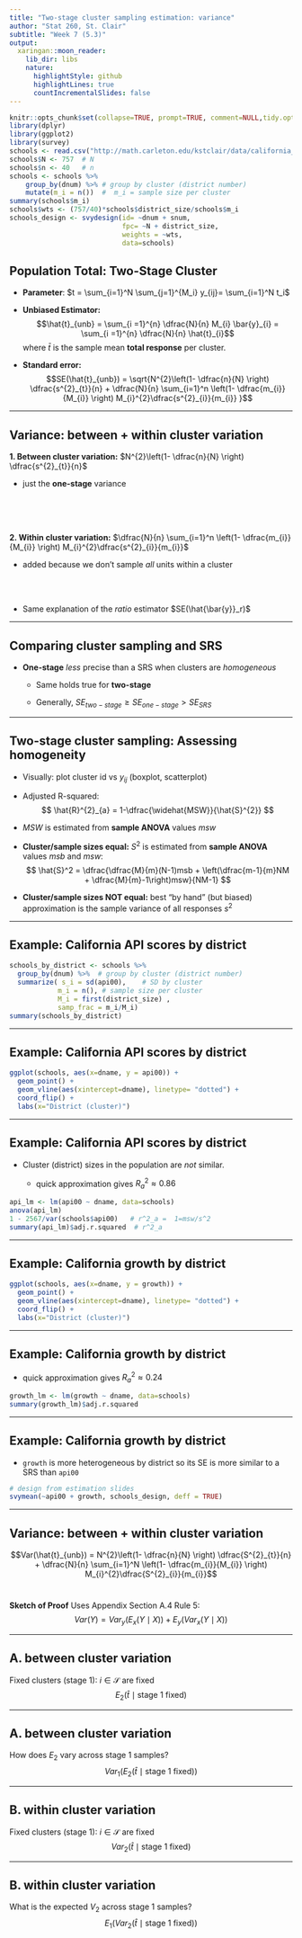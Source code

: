 ```yaml
---
title: "Two-stage cluster sampling estimation: variance"
author: "Stat 260, St. Clair"
subtitle: "Week 7 (5.3)"
output:
  xaringan::moon_reader:
    lib_dir: libs
    nature:
      highlightStyle: github
      highlightLines: true
      countIncrementalSlides: false
---
```


```r
knitr::opts_chunk$set(collapse=TRUE, prompt=TRUE, comment=NULL,tidy.opts=list(width.cutoff=60),tidy=FALSE,eval=TRUE,eval=TRUE, warning=FALSE, message  = FALSE, fig.width = 11, fig.height = 5)
library(dplyr)
library(ggplot2)
library(survey)
schools <- read.csv("http://math.carleton.edu/kstclair/data/california_cluster.csv")
schools$N <- 757  # N
schools$n <- 40   # n 
schools <- schools %>%
    group_by(dnum) %>% # group by cluster (district number)
    mutate(m_i = n())  #  m_i = sample size per cluster
summary(schools$m_i)
schools$wts <- (757/40)*schools$district_size/schools$m_i
schools_design <- svydesign(id= ~dnum + snum, 
                            fpc= ~N + district_size, 
                            weights = ~wts, 
                            data=schools)
```




## Population Total: Two-Stage Cluster 

- **Parameter**: $t = \sum_{i=1}^N \sum_{j=1}^{M_i} y_{ij}=  \sum_{i=1}^N t_i$

- **Unbiased Estimator:** 
$$\hat{t}_{unb} =  \sum_{i =1}^{n}  \dfrac{N}{n} M_{i} \bar{y}_{i} = \sum_{i =1}^{n} \dfrac{N}{n} \hat{t}_{i}$$
where $\bar{t}$ is the sample mean **total response** per cluster.

- **Standard error:**
$$SE(\hat{t}_{unb}) =  \sqrt{N^{2}\left(1- \dfrac{n}{N} \right) \dfrac{s^{2}_{t}}{n} + \dfrac{N}{n} \sum_{i=1}^n  \left(1- \dfrac{m_{i}}{M_{i}} \right) M_{i}^{2}\dfrac{s^{2}_{i}}{m_{i}} }$$

---

## Variance: between + within cluster variation

**1. Between cluster variation:** $N^{2}\left(1- \dfrac{n}{N} \right) \dfrac{s^{2}_{t}}{n}$

  - just the **one-stage** variance 

<br>
<br>
<br>

**2. Within cluster variation:**  $\dfrac{N}{n} \sum_{i=1}^n  \left(1- \dfrac{m_{i}}{M_{i}} \right) M_{i}^{2}\dfrac{s^{2}_{i}}{m_{i}}$

  - added because we don't sample *all* units within a cluster

<br>
<br>

- Same explanation of the *ratio* estimator $SE(\hat{\bar{y}}_r)$

---

## Comparing cluster sampling and SRS

- **One-stage** *less* precise than a SRS when clusters are *homogeneous*

  - Same holds true for **two-stage**
  
  - Generally, $SE_{two-stage} \geq  SE_{one-stage} > SE_{SRS}$

---

## Two-stage cluster sampling: Assessing homogeneity

- Visually: plot cluster id vs $y_{ij}$ (boxplot, scatterplot)

- Adjusted R-squared: 
$$
\hat{R}^{2}_{a} = 1-\dfrac{\widehat{MSW}}{\hat{S}^{2}}
$$
- $MSW$ is estimated from **sample ANOVA** values  $msw$

- **Cluster/sample sizes equal:**  $S^2$ is estimated from **sample ANOVA** values $msb$ and $msw$:
$$
\hat{S}^2 = \dfrac{\dfrac{M}{m}(N-1)msb + \left(\dfrac{m-1}{m}NM + \dfrac{M}{m}-1\right)msw}{NM-1} 
$$

- **Cluster/sample sizes NOT equal:** best "by hand" (but biased) approximation is the sample variance of all responses $s^2$


---

## Example: California API scores by district

```r
schools_by_district <- schools %>% 
  group_by(dnum) %>%  # group by cluster (district number)
  summarize( s_i = sd(api00),    # SD by cluster
            m_i = n(), # sample size per cluster
            M_i = first(district_size) ,
            samp_frac = m_i/M_i)
summary(schools_by_district)
```


---

## Example: California API scores by district

```r
ggplot(schools, aes(x=dname, y = api00)) + 
  geom_point() + 
  geom_vline(aes(xintercept=dname), linetype= "dotted") + 
  coord_flip() + 
  labs(x="District (cluster)")
```



---

## Example: California API scores by district

- Cluster (district) sizes in the population are *not* similar. 

  - quick approximation gives $R^2_a  \approx 0.86$

```r
api_lm <- lm(api00 ~ dname, data=schools)
anova(api_lm)
1 - 2567/var(schools$api00)   # r^2_a =  1=msw/s^2
summary(api_lm)$adj.r.squared  # r^2_a 
```


---

## Example: California growth by district

```r
ggplot(schools, aes(x=dname, y = growth)) + 
  geom_point() + 
  geom_vline(aes(xintercept=dname), linetype= "dotted") + 
  coord_flip() + 
  labs(x="District (cluster)")
```


---

## Example: California growth by district

- quick approximation gives $R^2_a  \approx 0.24$


```r
growth_lm <- lm(growth ~ dname, data=schools)
summary(growth_lm)$adj.r.squared
```


---

## Example: California growth by district

- `growth` is more heterogeneous by district so its SE is more similar to a SRS than `api00`

```r
# design from estimation slides
svymean(~api00 + growth, schools_design, deff = TRUE)
```

---

## Variance: between + within cluster variation

$$Var(\hat{t}_{unb}) =  N^{2}\left(1- \dfrac{n}{N} \right) \dfrac{S^{2}_{t}}{n} + \dfrac{N}{n} \sum_{i=1}^N  \left(1- \dfrac{m_{i}}{M_{i}} \right) M_{i}^{2}\dfrac{S^{2}_{i}}{m_{i}}$$
<br>

**Sketch of Proof**
Uses Appendix Section A.4 Rule 5:
$$
Var(Y) = Var_y(E_x(Y \mid X)) + E_y(Var_x(Y \mid X))
$$



---

## A. between  cluster variation

Fixed clusters (stage 1): $i \in \mathcal{S}$ are fixed
$$E_2(\hat{t} \mid \textrm{stage 1 fixed})$$



---

## A. between  cluster variation

How does $E_2$ vary across stage 1 samples?
$$Var_1(E_2(\hat{t} \mid \textrm{stage 1 fixed}))$$



---

## B. within  cluster variation

Fixed clusters (stage 1): $i \in \mathcal{S}$ are fixed
$$Var_2(\hat{t} \mid \textrm{stage 1 fixed})$$



---

## B. within  cluster variation

What is the expected $V_2$ across stage 1 samples?
$$E_1(Var_2(\hat{t} \mid \textrm{stage 1 fixed}))$$
